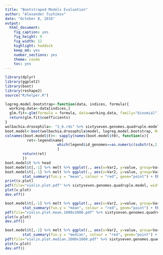 ```yaml
---
title: "Bootstraped Models Evaluation"
author: "Alexander Tuzhikov"
date: "October 8, 2016"
output: 
  html_document: 
    fig_caption: yes
    fig_height: 9
    fig_width: 12
    highlight: haddock
    keep_md: yes
    number_sections: yes
    theme: cosmo
    toc: yes
---
```


```r
library(dplyr)
library(ggplot2)
library(boot)
library(reshape2)
source("R/helper.R")
```

```r
logreg.model.bootstrap<-function(data, indices, formula){
  working.data<-data[indices,]
  glm.fit<-glm(formula = formula, data=working.data, family="binomial")
  return(glm.fit$coefficients)
}
wolbachia.drosophila<- "3_6.rds" %>% sixtyseven.genomes.quadruple.model.bootstrapped %>% readRDS
boot.model<-boot(wolbachia.drosophila$model, logreg.model.bootstrap, R=1e4, formula=wolbachia.drosophila$formula, parallel = "multicore", ncpus = 12)
colnames(boot.model$t)<- sapply(names(boot.model$t0), function(x){
          ret<-legend$name[
                        which(legend$id_genomes==as.numeric(substr(x,2,nchar(x))))
                        ]
        return(ret)
        })
boot.model$t %>% head
boot.model$t[,-1] %>% melt %>% ggplot(., aes(x=Var2, y=value, group=Var2, fill=Var2)) + geom_violin(scale="width")
boot.model$t[,-1] %>% melt %>% ggplot(., aes(x=Var2, y=value, group=Var2)) + geom_violin(scale="width") +
        stat_summary(fun.y = "mean", colour = "red", geom="point") + theme(axis.text.x=element_text(hjust=1, angle=45)) -> v.plot
print(v.plot)
pdf(file="violin.plot.pdf" %>% sixtyseven.genomes.quadruple.model, width = 25, height=10)
plot(v.plot)
dev.off()

boot.model$t[,-1] %>% melt %>% ggplot(., aes(x=Var2, y=value, group=Var2)) + geom_violin(scale="width") +
        stat_summary(fun.y = "mean", colour = "red", geom="point") + theme(axis.text.x=element_text(hjust=1, angle=45)) + ylim(c(-1000,1000)) -> v.plot
pdf(file="violin.plot.mean.1000x1000.pdf" %>% sixtyseven.genomes.quadruple.model, width = 25, height=10)
plot(v.plot)
dev.off()

boot.model$t[,-1] %>% melt %>% ggplot(., aes(x=Var2, y=value, group=Var2)) + geom_violin(scale="width") +
        stat_summary(fun.y = "median", colour = "red", geom="point") + theme(axis.text.x=element_text(hjust=1, angle=45)) + ylim(c(-1000,1000)) -> v.plot
pdf(file="violin.plot.median.1000x1000.pdf" %>% sixtyseven.genomes.quadruple.model, width = 25, height=10)
plot(v.plot)
dev.off()

```

